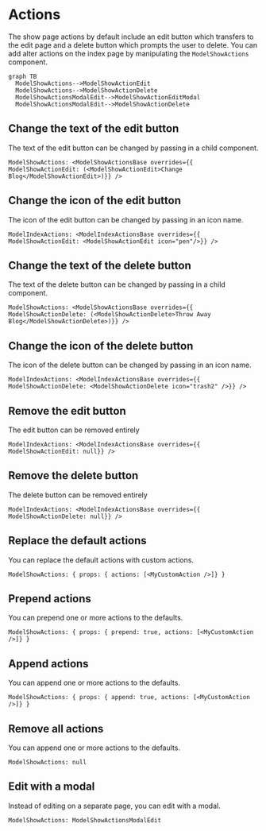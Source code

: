 # Actions

The show page actions by default include an edit button which transfers to the edit page and a delete button which prompts the user to delete. You can add alter actions on the index page by manipulating the `ModelShowActions` component.

```mermaid
graph TB
  ModelShowActions-->ModelShowActionEdit
  ModelShowActions-->ModelShowActionDelete
  ModelShowActionsModalEdit-->ModelShowActionEditModal
  ModelShowActionsModalEdit-->ModelShowActionDelete
```

## Change the text of the edit button

The text of the edit button can be changed by passing in a child component.

```rhinoconfig title="src/rhino.config.js" levels=global,model
ModelShowActions: <ModelShowActionsBase overrides={{ ModelShowActionEdit: (<ModelShowActionEdit>Change Blog</ModelShowActionEdit>)}} />
```

## Change the icon of the edit button

The icon of the edit button can be changed by passing in an icon name.

```rhinoconfig title="src/rhino.config.js" levels=global,model
ModelIndexActions: <ModelIndexActionsBase overrides={{ ModelShowActionEdit: <ModelShowActionEdit icon="pen"/>}} />
```

## Change the text of the delete button

The text of the delete button can be changed by passing in a child component.

```rhinoconfig title="src/rhino.config.js" levels=global,model
ModelShowActions: <ModelShowActionsBase overrides={{ ModelShowActionDelete: (<ModelShowActionDelete>Throw Away Blog</ModelShowActionDelete>)}} />
```

## Change the icon of the delete button

The icon of the delete button can be changed by passing in an icon name.

```rhinoconfig title="src/rhino.config.js" levels=global,model
ModelIndexActions: <ModelIndexActionsBase overrides={{ ModelShowActionDelete: <ModelShowActionDelete icon="trash2" />}} />
```

## Remove the edit button

The edit button can be removed entirely

```rhinoconfig title="src/rhino.config.js" levels=global,model
ModelIndexActions: <ModelIndexActionsBase overrides={{ ModelShowActionEdit: null}} />
```

## Remove the delete button

The delete button can be removed entirely

```rhinoconfig title="src/rhino.config.js" levels=global,model
ModelIndexActions: <ModelIndexActionsBase overrides={{ ModelShowActionDelete: null}} />
```

## Replace the default actions

You can replace the default actions with custom actions.

```rhinoconfig title="src/rhino.config.js" levels=global,model
ModelShowActions: { props: { actions: [<MyCustomAction />]} }
```

## Prepend actions

You can prepend one or more actions to the defaults.

```rhinoconfig title="src/rhino.config.js" levels=global,model
ModelShowActions: { props: { prepend: true, actions: [<MyCustomAction />]} }
```

## Append actions

You can append one or more actions to the defaults.

```rhinoconfig title="src/rhino.config.js" levels=global,model
ModelShowActions: { props: { append: true, actions: [<MyCustomAction />]} }
```

## Remove all actions

You can append one or more actions to the defaults.

```rhinoconfig title="src/rhino.config.js" levels=global,model
ModelShowActions: null
```

## Edit with a modal

Instead of editing on a separate page, you can edit with a modal.

```rhinoconfig title="src/rhino.config.js" levels=global,model
ModelShowActions: ModelShowActionsModalEdit
```
